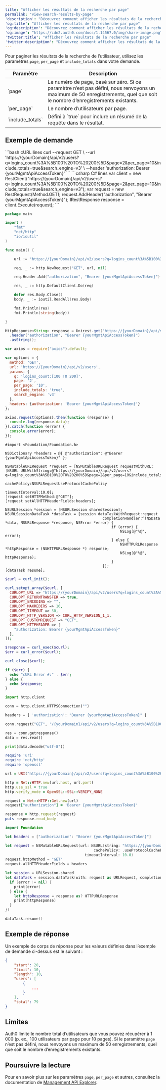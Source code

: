 ```yaml
---
title: "Afficher les résultats de la recherche par page"
permalink: "view-search-results-by-page"
'description': "Découvrez comment afficher les résultats de la recherche page par page et inclure les totaux."
'og:title': "Afficher les résultats de la recherche par page"
'og:description': "Découvrez comment afficher les résultats de la recherche page par page et inclure les totaux."
'og:image': "https://cdn2.auth0.com/docs/1.14567.0/img/share-image.png"
'twitter:title': "Afficher les résultats de la recherche par page"
'twitter:description': "Découvrez comment afficher les résultats de la recherche page par page et inclure les totaux."
---
```


Pour paginer les résultats de la recherche de l’utilisateur, utilisez les paramètres `page`, `per_page` et `include_totals` dans votre demande.

<table class="table"><thead>
<tr>
<th>Paramètre</th>
<th>Description</th>
</tr>
</thead>
<tbody>
<tr>
<td>`page`</td>
<td>Le numéro de page, basé sur zéro. Si ce paramètre n’est pas défini, nous renvoyons un maximum de 50 enregistrements, quel que soit le nombre d’enregistrements existants.</td>
</tr>
<tr>
<td>`per_page`</td>
<td>Le nombre d’utilisateurs par page.</td>
</tr>
<tr>
<td>`include_totals`</td>
<td>Défini à `true` pour inclure un résumé de la requête dans le résultat.</td>
</tr>
</tbody>
</table>

## Exemple de demande

<CodeGroup>
```bash cURL lines
curl --request GET \
  --url 'https://{yourDomain}/api/v2/users?q=logins_count%3A%5B100%20TO%20200%5D&page=2&per_page=10&include_totals=true&search_engine=v3' \
  --header 'authorization: Bearer {yourMgmtApiAccessToken}'
```
```csharp C# lines
var client = new RestClient("https://{yourDomain}/api/v2/users?q=logins_count%3A%5B100%20TO%20200%5D&page=2&per_page=10&include_totals=true&search_engine=v3");
var request = new RestRequest(Method.GET);
request.AddHeader("authorization", "Bearer {yourMgmtApiAccessToken}");
IRestResponse response = client.Execute(request);
```

```go Go lines
package main

import (
	"fmt"
	"net/http"
	"io/ioutil"
)

func main() {

	url := "https://{yourDomain}/api/v2/users?q=logins_count%3A%5B100%20TO%20200%5D&page=2&per_page=10&include_totals=true&search_engine=v3"

	req, _ := http.NewRequest("GET", url, nil)

	req.Header.Add("authorization", "Bearer {yourMgmtApiAccessToken}")

	res, _ := http.DefaultClient.Do(req)

	defer res.Body.Close()
	body, _ := ioutil.ReadAll(res.Body)

	fmt.Println(res)
	fmt.Println(string(body))

}
```
```java Java lines
HttpResponse<String> response = Unirest.get("https://{yourDomain}/api/v2/users?q=logins_count%3A%5B100%20TO%20200%5D&page=2&per_page=10&include_totals=true&search_engine=v3")
  .header("authorization", "Bearer {yourMgmtApiAccessToken}")
  .asString();
```

```javascript Node.JS lines
var axios = require("axios").default;

var options = {
  method: 'GET',
  url: 'https://{yourDomain}/api/v2/users',
  params: {
    q: 'logins_count:[100 TO 200]',
    page: '2',
    per_page: '10',
    include_totals: 'true',
    search_engine: 'v3'
  },
  headers: {authorization: 'Bearer {yourMgmtApiAccessToken}'}
};

axios.request(options).then(function (response) {
  console.log(response.data);
}).catch(function (error) {
  console.error(error);
});
```
```obj-c Obj-C lines
#import <Foundation/Foundation.h>

NSDictionary *headers = @{ @"authorization": @"Bearer {yourMgmtApiAccessToken}" };

NSMutableURLRequest *request = [NSMutableURLRequest requestWithURL:[NSURL URLWithString:@"https://{yourDomain}/api/v2/users?q=logins_count%3A%5B100%20TO%20200%5D&page=2&per_page=10&include_totals=true&search_engine=v3"]
                                                       cachePolicy:NSURLRequestUseProtocolCachePolicy
                                                   timeoutInterval:10.0];
[request setHTTPMethod:@"GET"];
[request setAllHTTPHeaderFields:headers];

NSURLSession *session = [NSURLSession sharedSession];
NSURLSessionDataTask *dataTask = [session dataTaskWithRequest:request
                                            completionHandler:^(NSData *data, NSURLResponse *response, NSError *error) {
                                                if (error) {
                                                    NSLog(@"%@", error);
                                                } else {
                                                    NSHTTPURLResponse *httpResponse = (NSHTTPURLResponse *) response;
                                                    NSLog(@"%@", httpResponse);
                                                }
                                            }];
[dataTask resume];
```

```php PHP lines
$curl = curl_init();

curl_setopt_array($curl, [
  CURLOPT_URL => "https://{yourDomain}/api/v2/users?q=logins_count%3A%5B100%20TO%20200%5D&page=2&per_page=10&include_totals=true&search_engine=v3",
  CURLOPT_RETURNTRANSFER => true,
  CURLOPT_ENCODING => "",
  CURLOPT_MAXREDIRS => 10,
  CURLOPT_TIMEOUT => 30,
  CURLOPT_HTTP_VERSION => CURL_HTTP_VERSION_1_1,
  CURLOPT_CUSTOMREQUEST => "GET",
  CURLOPT_HTTPHEADER => [
    "authorization: Bearer {yourMgmtApiAccessToken}"
  ],
]);

$response = curl_exec($curl);
$err = curl_error($curl);

curl_close($curl);

if ($err) {
  echo "cURL Error #:" . $err;
} else {
  echo $response;
}
```
```python Python lines
import http.client

conn = http.client.HTTPSConnection("")

headers = { 'authorization': "Bearer {yourMgmtApiAccessToken}" }

conn.request("GET", "/{yourDomain}/api/v2/users?q=logins_count%3A%5B100%20TO%20200%5D&page=2&per_page=10&include_totals=true&search_engine=v3", headers=headers)

res = conn.getresponse()
data = res.read()

print(data.decode("utf-8"))
```

```ruby Ruby lines
require 'uri'
require 'net/http'
require 'openssl'

url = URI("https://{yourDomain}/api/v2/users?q=logins_count%3A%5B100%20TO%20200%5D&page=2&per_page=10&include_totals=true&search_engine=v3")

http = Net::HTTP.new(url.host, url.port)
http.use_ssl = true
http.verify_mode = OpenSSL::SSL::VERIFY_NONE

request = Net::HTTP::Get.new(url)
request["authorization"] = 'Bearer {yourMgmtApiAccessToken}'

response = http.request(request)
puts response.read_body
```
```swift Swift lines
import Foundation

let headers = ["authorization": "Bearer {yourMgmtApiAccessToken}"]

let request = NSMutableURLRequest(url: NSURL(string: "https://{yourDomain}/api/v2/users?q=logins_count%3A%5B100%20TO%20200%5D&page=2&per_page=10&include_totals=true&search_engine=v3")! as URL,
                                        cachePolicy: .useProtocolCachePolicy,
                                    timeoutInterval: 10.0)
request.httpMethod = "GET"
request.allHTTPHeaderFields = headers

let session = URLSession.shared
let dataTask = session.dataTask(with: request as URLRequest, completionHandler: { (data, response, error) -> Void in
  if (error != nil) {
    print(error)
  } else {
    let httpResponse = response as? HTTPURLResponse
    print(httpResponse)
  }
})

dataTask.resume()
```
</CodeGroup>

## Exemple de réponse

Un exemple de corps de réponse pour les valeurs définies dans l’exemple de demande ci-dessus est le suivant :

```json lines
{
    "start": 20,
    "limit": 10,
    "length": 10,
    "users": [
        {
            ...
        }
    ],
    "total": 79
}
```

## Limites

Auth0 limite le nombre total d’utilisateurs que vous pouvez récupérer à 1 000 (p. ex., 100 utilisateurs par page pour 10 pages). Si le paramètre `page` n’est pas défini, nous renvoyons un maximum de 50 enregistrements, quel que soit le nombre d’enregistrements existants.

## Poursuivre la lecture

Pour en savoir plus sur les paramètres `page`, `per_page` et autres, consultez la documentation de [Management API Explorer](/docs/fr-ca/api/management/v2#!/Users/get_users).